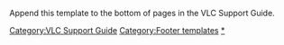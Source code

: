 {{Footer
|text1=This page is part of the informal [[VSG:Main|VLC Support Guide]].
|text2='''{{GPL notice|nocat=yes}}'''
}}<includeonly>[[Category:VLC Support Guide]]</includeonly><noinclude>
Append this template to the bottom of pages in the VLC Support Guide.

[[Category:Footer templates]]
[[Category:VLC Support Guide|*]]
</noinclude>